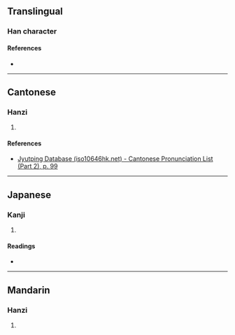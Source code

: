 {{character info}}
==Translingual==

===Han character===
{{Han char|rn=46|rad=山|as=07|sn=10|four=|canj=UJKI|ids=⿰山宏}}

====References====
* {{Han ref|kx=0312.030|dkj=08107|dj=0612.100|hdz=10776.050|uh=5CF5|ud=23797}}

----

==Cantonese==

===Hanzi===
{{yue-hanzi|jyut=[[wing4]]|y=wing4}}

# {{rfdef|yue|sort=山07}}

====References====
* [http://www.iso10646hk.net/jp/document/download.jsp Jyutping Database (iso10646hk.net) - Cantonese Pronunciation List (Part 2), p. 99]

----

==Japanese==

===Kanji===
{{ja-kanji|grade=|rs=山07}}

# {{rfdef|ja|sort=山07}}

====Readings====
* {{ja-readings|on=[[こう]] (kō)|kun=}}

----

==Mandarin==

===Hanzi===
{{cmn-hanzi|pin=[[hóng]] ([[hong2]])|wg=hung<sup>2</sup>}}

# {{rfdef|cmn|sort=山07}}